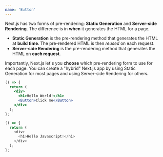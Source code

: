 ```yaml
---
name: 'Button'
---
```


Next.js has two forms of pre-rendering: **Static Generation** and **Server-side Rendering**. The difference is in **when** it generates the HTML for a page.

- **Static Generation** is the pre-rendering method that generates the HTML at **build time**. The pre-rendered HTML is then _reused_ on each request.
- **Server-side Rendering** is the pre-rendering method that generates the HTML on **each request**.

Importantly, Next.js let's you **choose** which pre-rendering form to use for each page. You can create a "hybrid" Next.js app by using Static Generation for most pages and using Server-side Rendering for others.

```jsx live="true"
() => {
  return (
    <div>
      <h1>Hello World!</h1>
      <Button>Click me</Button>
    </div>
  );
};
```

```js fileName="some-file.js"
() => {
  return (
    <div>
      <h1>Hello Javascript!</h1>
    </div>
  );
};
```
